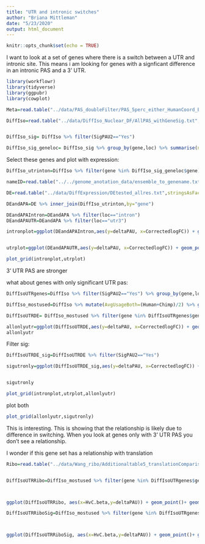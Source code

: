 ```yaml
---
title: "UTR and intronic switches"
author: "Briana Mittleman"
date: "5/23/2020"
output: html_document
---
```


```r
knitr::opts_chunk$set(echo = TRUE)
```

I want to look at a set of genes where there is a switch between a UTR and intronic site. This means i am looking for genes with a signficant difference in an intronic PAS and a 3' UTR.  


```r
library(workflowr)
library(tidyverse)
library(ggpubr)
library(cowplot)
```


```r
Meta=read.table("../data/PAS_doubleFilter/PAS_5perc_either_HumanCoord_BothUsage_meta_doubleFilter.txt", header = T, stringsAsFactors = F) %>% select(chr,start,end, gene, PAS, loc)

DiffIso=read.table("../data/DiffIso_Nuclear_DF/AllPAS_withGeneSig.txt", header = T, stringsAsFactors = F) %>% inner_join(Meta,by=c("chr", 'start', 'end','gene'))


DiffIso_sig= DiffIso %>% filter(SigPAU2=="Yes") 

DiffIso_sig_geneloc= DiffIso_sig %>% group_by(gene,loc) %>% summarise(nsite=n()) %>% ungroup() %>%  group_by(gene) %>% summarise(locList=paste(loc, collapse = ",")) %>% filter(locList=="intron,utr3")
```


Select these genes and plot with expression:  

```r
DiffIso_utrinton=DiffIso %>% filter(gene %in% DiffIso_sig_geneloc$gene)
```


```r
nameID=read.table("../../genome_anotation_data/ensemble_to_genename.txt",sep="\t", header = T, stringsAsFactors = F) %>% dplyr::select(Gene_stable_ID, Gene.name)

DE=read.table("../data/DiffExpression/DEtested_allres.txt",stringsAsFactors = F,header = F, col.names = c("Gene_stable_ID" ,"logFC" ,"AveExpr" , "t" ,  "P.Value" ,  "adj.P.Val", "B"  )) %>% inner_join(nameID,by="Gene_stable_ID") %>% dplyr::rename('gene'=Gene.name) %>% dplyr::select(-Gene_stable_ID)%>% mutate(CorrectedlogFC=-1*logFC)

```



```r
DEandAPA=DE %>% inner_join(DiffIso_utrinton,by="gene")

DEandAPAIntron=DEandAPA %>% filter(loc=="intron")
DEandAPAUTR=DEandAPA %>% filter(loc=="utr3")
```


```r
intronplot=ggplot(DEandAPAIntron,aes(y=deltaPAU, x=CorrectedlogFC)) + geom_point(alpha=.3) + geom_smooth( method="lm") + labs(title="Significant Intronic APA v DE\n141 genes with a significant difference \nin intronic and 3' UTR PAS", x="DE log effect size", y="Differnece in PAS usage") + stat_cor(label.x = -4,col="blue")


utrplot=ggplot(DEandAPAUTR,aes(y=deltaPAU, x=CorrectedlogFC)) + geom_point(alpha=.3) + geom_smooth( method="lm") + labs(title="Significant 3' UTR APA v DE\n 141 genes with a significant difference \nin intronic and 3' UTR PAS",x="DE log effect size", y="Differnece in PAS usage") + stat_cor(label.x = -4,col="blue")
```

```r
plot_grid(intronplot,utrplot)
```

3' UTR PAS are stronger


what about genes with only significant UTR pas:  

```r
DiffIsoUTRgenes=DiffIso %>% filter(SigPAU2=="Yes") %>% group_by(gene,loc) %>% summarise(nsite=n()) %>% ungroup() %>%  group_by(gene) %>% summarise(locList=paste(loc, collapse = ",")) %>% filter(locList=="utr3")

DiffIso_mostused=DiffIso %>% mutate(AvgUsageBoth=(Human+Chimp)/2) %>% group_by(gene) %>% arrange(p.adjust,desc(AvgUsageBoth)) %>% slice(1) %>% ungroup()

DiffIsoUTRDE= DiffIso_mostused %>% filter(gene %in% DiffIsoUTRgenes$gene) %>% inner_join(DE,by="gene")

allonlyutr=ggplot(DiffIsoUTRDE,aes(y=deltaPAU, x=CorrectedlogFC)) + geom_point(alpha=.3) + geom_smooth( method="lm") + labs(title="Top used 3' UTR APA v DE\n 763 genes with only significant differnces in 3'UTR",x="DE log effect size", y="Differnece in PAS usage") + stat_cor(label.x = -4,col="blue")
allonlyutr

```

Filter sig:  

```r
DiffIsoUTRDE_sig=DiffIsoUTRDE %>% filter(SigPAU2=="Yes")

sigutronly=ggplot(DiffIsoUTRDE_sig,aes(y=deltaPAU, x=CorrectedlogFC)) + geom_point(alpha=.3) + geom_smooth( method="lm") + labs(title="Significant Most used 3' UTR APA v DE\n 590 genes",x="DE log effect size", y="Differnece in PAS usage") + stat_cor(label.x = -4,col="blue")


sigutronly

```

```r


plot_grid(intronplot,utrplot,allonlyutr)
```


plot both

```r
plot_grid(allonlyutr,sigutronly)
```



This is interesting. This is showing that the relationship is likely due to difference in switching. When you look at genes only with 3' UTR PAS you don't see a relationship. 

I wonder if this gene set has a relationship with translation   


```r
Ribo=read.table("../data/Wang_ribo/Additionaltable5_translationComparisons.txt",header = T, stringsAsFactors = F) %>% rename("Gene_stable_ID"= ENSG) %>% inner_join(nameID,by="Gene_stable_ID") %>% dplyr::select(Gene.name, HvC.beta, HvC.pvalue, HvC.FDR) %>% rename("gene"=Gene.name)


DiffIsoUTRRibo=DiffIso_mostused %>% filter(gene %in% DiffIsoUTRgenes$gene) %>% inner_join(Ribo, by="gene")



ggplot(DiffIsoUTRRibo, aes(x=HvC.beta,y=deltaPAU)) + geom_point()+ geom_smooth(method="lm") + stat_cor()

DiffIsoUTRRiboSig=DiffIso_mostused %>% filter(gene %in% DiffIsoUTRgenes$gene) %>% inner_join(Ribo, by="gene")  %>% filter(SigPAU2=="Yes")



ggplot(DiffIsoUTRRiboSig, aes(x=HvC.beta,y=deltaPAU)) + geom_point()+ geom_smooth(method="lm") + stat_cor()
```




